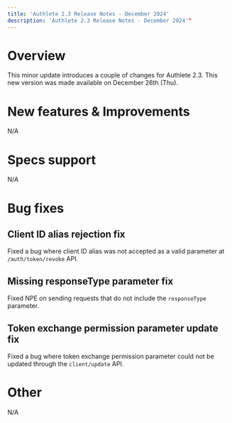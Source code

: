 ```yaml
---
title: 'Authlete 2.3 Release Notes - December 2024'
description: 'Authlete 2.3 Release Notes - December 2024'"
---
```


# Overview

This minor update introduces a couple of changes for Authlete 2.3.
This new version was made available on December 26th (Thu).

# New features & Improvements

N/A

# Specs support

N/A

# Bug fixes

## Client ID alias rejection fix

Fixed a bug where client ID alias was not accepted as a valid parameter at `/auth/token/revoke` API.

## Missing responseType parameter fix

Fixed NPE on sending requests that do not include the `responseType` parameter.

## Token exchange permission parameter update fix

Fixed a bug where token exchange permission parameter could not be updated through the `client/update` API.

# Other

N/A
